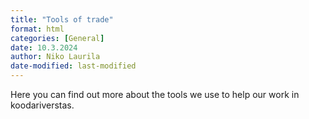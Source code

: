 ```yaml
---
title: "Tools of trade"
format: html
categories: [General]
date: 10.3.2024
author: Niko Laurila
date-modified: last-modified
---
```

Here you can find out more about the tools we use to help our work in koodariverstas.
